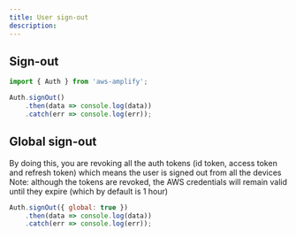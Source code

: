 ```yaml
---
title: User sign-out
description:
---
```


## Sign-out

```javascript
import { Auth } from 'aws-amplify';

Auth.signOut()
    .then(data => console.log(data))
    .catch(err => console.log(err));
```

## Global sign-out

By doing this, you are revoking all the auth tokens (id token, access token and refresh token) which means the user is signed out from all the devices
Note: although the tokens are revoked, the AWS credentials will remain valid until they expire (which by default is 1 hour)

```js
Auth.signOut({ global: true })
    .then(data => console.log(data))
    .catch(err => console.log(err));
```